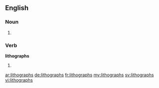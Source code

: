 ==English==

===Noun===
{{head|en}}

# {{plural of|lithograph}}

===Verb===
'''lithographs'''

# {{en-third-person singular of|lithograph}}

[[ar:lithographs]]
[[de:lithographs]]
[[fr:lithographs]]
[[my:lithographs]]
[[sv:lithographs]]
[[vi:lithographs]]